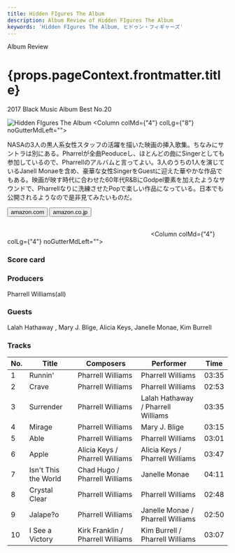 ```yaml
---
title: Hidden FIgures The Album
description: Album Review of Hidden FIgures The Album
keywords: 'Hidden FIgures The Album, ヒドゥン・フィギャーズ'
---
```




<p className="largeP">Album Review</p>
<h1 className="h1--no--margin">{props.pageContext.frontmatter.title}</h1>
<p className="largeP"><Link to="/best50/2017/">2017 Black Music Album Best No.20</Link></p>

<Row  className="image-card-group">
	<Column colMd={"3"} colLg={"4"} noGutterMdLeft="">
       <ImageCard>

![Hidden FIgures The Album](../../images/cd/hiddenfiguresL.jpg) 
</ImageCard>
	</Column>
	<Column colMd={"4"} colLg={"8"} noGutterMdLeft="">
	<p>
	NASAの3人の黒人系女性スタッフの活躍を描いた映画の挿入歌集。ちなみにサントラは別にある。Pharrelが全曲Peoduceし、ほとんどの曲にSingerとしても参加しているので、Pharrellのアルバムと言ってよい。3人のうちの1人を演じているJanell Monaeを含め、豪華な女性SingerをGuestに迎えた華やかな作品でもある。映画が映す時代に合わせた60年代R&BにGodpel要素を加えたようなサウンドで、Pharrellなりに洗練させたPopで楽しい作品になっている。日本でも公開されるようなので是非見てみたいものだ。
	</p>
	<div>
	  <Button href="https://amzn.to/2BRUGM3" kind="primary" size="small" renderIcon={ArrowUpRight24}>
      amazon.com
    </Button>
    <Button href="https://amzn.to/2EDcA6e" kind="secondary" size="small" renderIcon={ArrowUpRight24}>
      amazon.co.jp
    </Button>
	</div>
	<a href="https://geo.music.apple.com/jp/album/hidden-figures-the-album/1173993509?mt=1&app=music&ls=1&at=11lcug" style="display:inline-block;overflow:hidden;background:url(https://linkmaker.itunes.apple.com/ja-jp/lockup.svg?releaseDate=2016-12-09&kind=album&bubble=apple_music&style=standard-black) no-repeat;width:180px;height:45px;"></a>
	<a href="https://geo.music.apple.com/jp/album/hidden-figures-the-album/1173993509?app=itunes&at=11lcug" style="display:inline-block;overflow:hidden;background:url(https://linkmaker.itunes.apple.com/ja-jp/badge-lrg.svg?releaseDate=2016-12-09T00:00:00Z&kind=album&bubble=itunes_music) no-repeat;width:140px;height:45px;"></a>
	</Column>
</Row>
<Row >
	<Column colMd={"4"} colLg={"4"} noGutterMdLeft="">
<div>
    <h3>Score card</h3>
	<SliderJS1 value="5" />
    <SliderJS2 value="3" />
	<SliderJS3 value="1" />
    <SliderJS4 value="8" />
</div>
</Column>
<Column colMd={"8"} colLg={"8"} noGutterMdLeft="">
<div>
<h3>Producers</h3>
<p>
Pharrell Williams(all)
</p>
<h3>Guests</h3>
<p>
Lalah Hathaway , Mary J. Blige, Alicia Keys, Janelle Monae, Kim Burrell
</p>
</div>
</Column>
</Row>

<h3>Tracks</h3>

| No. |	 Title               |	 Composers                       |	 Performer                        |	 Time |
| --- |	-------------------- | --------------------------------- | ---------------------------------- | ----- |
| 1	  |	Runnin'              | Pharrell Williams                 | Pharrell Williams                  |	03:35 |
| 2	  |	Crave                | Pharrell Williams                 | Pharrell Williams                  |	02:53 |
| 3	  |	Surrender            | Pharrell Williams                 | Lalah Hathaway / Pharrell Williams |	03:35 |
| 4	  |	Mirage               | Pharrell Williams                 | Mary J. Blige                      |	03:15 |
| 5	  |	Able                 | Pharrell Williams                 | Pharrell Williams                  |	03:01 |
| 6	  |	Apple                | Alicia Keys / Pharrell Williams   | Alicia Keys / Pharrell Williams    |	03:47 |
| 7	  |	Isn't This the World | Chad Hugo / Pharrell Williams     | Janelle Monae                      |	04:11 |
| 8	  |	Crystal Clear        | Pharrell Williams                 | Pharrell Williams                  |	02:48 |
| 9	  |	Jalape?o             | Pharrell Williams                 | Janelle Monae / Pharrell Williams  |	02:50 |
| 10  |	I See a Victory      | Kirk Franklin / Pharrell Williams | Kim Burrell / Pharrell Williams    |	03:07 |
